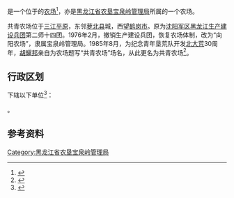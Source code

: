{{Distinguish|共青团农场}}
{{中国乡级行政区|23/04/21/505/000
|行政区全称           = {{PAGENAMEBASE}}
|上级行政区           = [[黑龙江省农垦宝泉岭管理局|黑龙江省农垦宝泉岭管理局]]
}}

'''{{PAGENAMEBASE}}'''是一个位于{{PRC admin/fullname|23/04/21/505/000|3}}的[[农场|农场]]<ref>{{PRC admin/ref sgc|{{PRC admin/parent|23/04/21/505/000}}}}</ref>，亦是[[黑龙江省农垦宝泉岭管理局|黑龙江省农垦宝泉岭管理局]]所属的一个农场。

共青农场位于[[三江平原|三江平原]]，东邻[[萝北县|萝北县]]城，西望[[鹤岗市|鹤岗市]]。原为[[沈阳军区|沈阳军区]][[黑龙江生产建设兵团|黑龙江生产建设兵团]]第二师十四团。1976年2月，撤销生产建设兵团，恢复农场体制，改为“向阳农场”，隶属宝泉岭管理局。1985年8月，为纪念青年垦荒队开发[[北大荒|北大荒]]30周年，[[胡耀邦|胡耀邦]]亲自为农场题写“共青农场”场名，从此更名为共青农场<ref>{{cite web |title=共青农场 |url=http://zw.chinabdh.com/gqfarm/index.jhtml |website=黑龙江省农垦总局 }}{{Dead link}}</ref>。

== 行政区划 ==
{{PAGENAMEBASE}}下辖以下单位<ref>{{PRC admin/ref sgc|23/04/21/505/000}}</ref>：

{{PRC admin/children|23/04/21/505/000}}。

== 参考资料 ==
{{reflist}}

{{黑龙江行政区划小作品}}
{{PRC admin/navcat|23/04/21/505/000}}
{{黑龙江省农垦总局}}

[[Category:黑龙江省农垦宝泉岭管理局|Category:黑龙江省农垦宝泉岭管理局]]